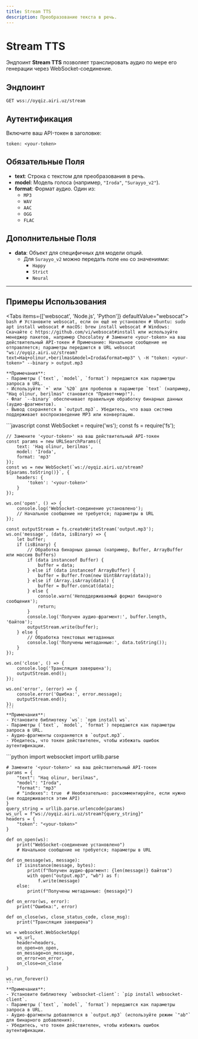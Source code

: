 ```yaml
---
title: Stream TTS
description: Преобразование текста в речь.
---
```



# Stream TTS

Эндпоинт **Stream TTS** позволяет транслировать аудио по мере его генерации через WebSocket-соединение.

## Эндпоинт

`GET wss://oyqiz.airi.uz/stream`

## Аутентификация

Включите ваш API-токен в заголовке:

```
token: <your-token>
```

## Обязательные Поля

- **text**: Строка с текстом для преобразования в речь.
- **model**: Модель голоса (например, `"Iroda"`, `"Surayyo_v2"`).
- **format**: Формат аудио. Один из:
  - `MP3`
  - `WAV`
  - `AAC`
  - `OGG`
  - `FLAC`

## Дополнительные Поля

- **data**: Объект для специфичных для модели опций.
  - Для `Surayyo_v2` можно передать поле `emo` со значениями:
    - `Happy`
    - `Strict`
    - `Neural`

---

## Примеры Использования

<Tabs items={['websocat', 'Node.js', 'Python']} defaultValue="websocat">
  <Tab value="websocat">
    ```bash
    # Установите websocat, если он ещё не установлен
    # Ubuntu: sudo apt install websocat
    # macOS: brew install websocat
    # Windows: Скачайте с https://github.com/vi/websocat#install или используйте менеджер пакетов, например Chocolatey
    # Замените <your-token> на ваш действительный API-токен
    # Примечание: Начальное сообщение не отправляется; параметры передаются в URL
    websocat "ws://oyqiz.airi.uz/stream?text=Haq+olinur,+berilmas&model=Iroda&format=mp3" \
      -H "token: <your-token>" --binary > output.mp3
    ```

    **Примечания**:
    - Параметры (`text`, `model`, `format`) передаются как параметры запроса в URL.
    - Используйте `+` или `%20` для пробелов в параметре `text` (например, "Haq olinur, berilmas" становится "Привет+мир!").
    - Флаг `--binary` обеспечивает правильную обработку бинарных данных (аудио-фрагментов).
    - Вывод сохраняется в `output.mp3`. Убедитесь, что ваша система поддерживает воспроизведение MP3 или конвертацию.

  </Tab>
  <Tab value="Node.js">
    ```javascript
    const WebSocket = require('ws');
    const fs = require('fs');

    // Замените '<your-token>' на ваш действительный API-токен
    const params = new URLSearchParams({
        text: 'Haq olinur, berilmas',
        model: 'Iroda',
        format: 'mp3'
    });
    const ws = new WebSocket(`ws://oyqiz.airi.uz/stream?${params.toString()}`, {
        headers: {
            'token': '<your-token>'
        }
    });

    ws.on('open', () => {
        console.log('WebSocket-соединение установлено');
        // Начальное сообщение не требуется; параметры в URL
    });

    const outputStream = fs.createWriteStream('output.mp3');
    ws.on('message', (data, isBinary) => {
        let buffer;
        if (isBinary) {
            // Обработка бинарных данных (например, Buffer, ArrayBuffer или массив Buffers)
            if (data instanceof Buffer) {
                buffer = data;
            } else if (data instanceof ArrayBuffer) {
                buffer = Buffer.from(new Uint8Array(data));
            } else if (Array.isArray(data)) {
                buffer = Buffer.concat(data);
            } else {
                console.warn('Неподдерживаемый формат бинарного сообщения');
                return;
            }
            console.log('Получен аудио-фрагмент:', buffer.length, 'байтов');
            outputStream.write(buffer);
        } else {
            // Обработка текстовых метаданных
            console.log('Получены метаданные:', data.toString());
        }
    });

    ws.on('close', () => {
        console.log('Трансляция завершена');
        outputStream.end();
    });

    ws.on('error', (error) => {
        console.error('Ошибка:', error.message);
        outputStream.end();
    });
    ```
    **Примечания**:
    - Установите библиотеку `ws`: `npm install ws`.
    - Параметры (`text`, `model`, `format`) передаются как параметры запроса в URL.
    - Аудио-фрагменты сохраняются в `output.mp3`.
    - Убедитесь, что токен действителен, чтобы избежать ошибок аутентификации.

  </Tab>
  <Tab value="Python">
    ```python
    import websocket
    import urllib.parse

    # Замените '<your-token>' на ваш действительный API-токен
    params = {
        "text": "Haq olinur, berilmas",
        "model": "Iroda",
        "format": "mp3"
        # "indexes": true  # Необязательно: раскомментируйте, если нужно (не поддерживается этим API)
    }
    query_string = urllib.parse.urlencode(params)
    ws_url = f"ws://oyqiz.airi.uz/stream?{query_string}"
    headers = {
        "token": "<your-token>"
    }

    def on_open(ws):
        print("WebSocket-соединение установлено")
        # Начальное сообщение не требуется; параметры в URL

    def on_message(ws, message):
        if isinstance(message, bytes):
            print(f"Получен аудио-фрагмент: {len(message)} байтов")
            with open("output.mp3", "wb") as f:
                f.write(message)
        else:
            print(f"Получены метаданные: {message}")

    def on_error(ws, error):
        print("Ошибка:", error)

    def on_close(ws, close_status_code, close_msg):
        print("Трансляция завершена")

    ws = websocket.WebSocketApp(
        ws_url,
        header=headers,
        on_open=on_open,
        on_message=on_message,
        on_error=on_error,
        on_close=on_close
    )

    ws.run_forever()
    ```
    **Примечания**:
    - Установите библиотеку `websocket-client`: `pip install websocket-client`.
    - Параметры (`text`, `model`, `format`) передаются как параметры запроса в URL.
    - Аудио-фрагменты добавляются в `output.mp3` (используйте режим `"ab"` для бинарного добавления).
    - Убедитесь, что токен действителен, чтобы избежать ошибок аутентификации.

  </Tab>
</Tabs>

